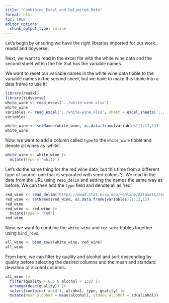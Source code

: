 ```yaml
---
title: "Combining Excel and Delimited Data"
format: html
toc: TRUE
editor_options: 
  chunk_output_type: inline
---
```


Let's begin by ensuring we have the right libraries imported for our work: readxl and tidyverse.

Next, we want to read in the excel file with the white wine data and the second sheet within the file that has the variable names.

We want to reset our variable names in the white wine data tibble to the variable names in the second sheet, but we have to make this tibble into a data frame to use it!

```r
library(readxl)
library(tidyverse)
white_wine <- read_excel('../white-wine.xlsx')
white_wine
variables <- read_excel('../white-wine.xlsx', sheet = excel_sheets('../white-wine.xlsx')[2])
variables

white_wine <- setNames(white_wine, as.data.frame(variables)[1:12,1])
white_wine
```

Now, we want to add a column called `type` to the `white_wine` tibble and denote all wines as 'white'.

```r
white_wine <- white_wine |>
  mutate(type = 'white')
```

Let's do the same thing for the red wine data, but this time from a different type of source: one that is separated with semi-colons ';'. We read in the data from the URL using `read_delim` and setting the names the same way as before. We can then add the `type` field and denote all as 'red'.

```r
red_wine <- read_delim('https://www4.stat.ncsu.edu/~online/datasets/red-wine.csv', delim=';')
red_wine <- setNames(red_wine, as.data.frame(variables)[1:12,1])
red_wine
red_wine <- red_wine |>
  mutate(type = 'red')
red_wine
```

Now, we want to combine the `white_wine` and `red_wine` tibbles together using `bind_rows`.

```r
all_wine <- bind_rows(white_wine, red_wine)
all_wine
```

From here, we can filter by quality and alcohol and sort descending by quality before selecting the desired columns and the mean and standard deviation of alcohol columns.

```r
all_wine |>
  filter(quality > 6.5 & alcohol < 132) |>
  arrange(desc(quality)) |>
  select(contains('acid'), alcohol, type, quality) |>
  mutate(mean_alcohol = mean(alcohol), stddev_alcohol = sd(alcohol))
```
